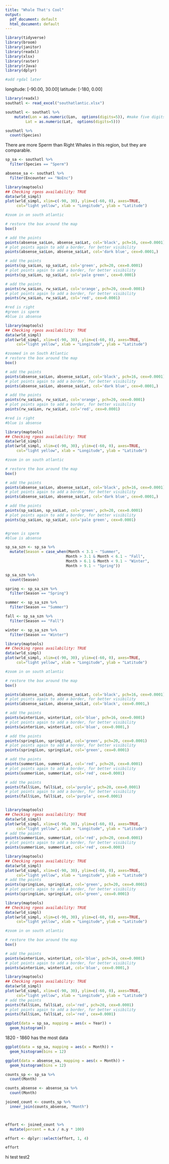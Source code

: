 ```yaml
---
title: "Whale That's Cool"
output:
  pdf_document: default
  html_document: default
---
```



```r
library(tidyverse)
library(broom)
library(janitor)
library(readxl)
library(xlsx)
library(raster)
library(rJava)
library(dplyr)

#add rgdal later
```


longitude: [-90.00, 30.00]
latitude: [-180, 0.00]

```r
library(readxl)
southatl <- read_excel("southatlantic.xlsx")

southatl <- southatl %>%
    mutate(Lon = as.numeric(Lon,  options(digits=5)), #make five digits)
         Lat = as.numeric(Lat,  options(digits=5))) 

```

```r
southatl %>%
  count(Species)
```

There are more Sperm than Right Whales in this region, but they are comparable.

```r
sp_sa <- southatl %>%
  filter(Species == "Sperm")

absense_sa <- southatl %>% 
  filter(Encounter == "NoEnc")
```


```r
library(maptools)
## Checking rgeos availability: TRUE
data(wrld_simpl)
plot(wrld_simpl, xlim=c(-90, 30), ylim=c(-60, 0), axes=TRUE, 
     col="light yellow", xlab = "Longitude", ylab = "Latitude")

#zoom in on south atlantic

# restore the box around the map
box()

# add the points
points(absense_sa$Lon, absense_sa$Lat, col='black', pch=16, cex=0.0001)
# plot points again to add a border, for better visibility
points(absense_sa$Lon, absense_sa$Lat, col='dark blue', cex=0.0001,)

# add the points
points(sp_sa$Lon, sp_sa$Lat, col='green', pch=20, cex=0.0001)
# plot points again to add a border, for better visibility
points(sp_sa$Lon, sp_sa$Lat, col='pale green', cex=0.0001)

# add the points
points(rw_sa$Lon, rw_sa$Lat, col='orange', pch=20, cex=0.0001)
# plot points again to add a border, for better visibility
points(rw_sa$Lon, rw_sa$Lat, col='red', cex=0.0001)

#red is right
#green is sperm
#blue is absense

```

```r
library(maptools)
## Checking rgeos availability: TRUE
data(wrld_simpl)
plot(wrld_simpl, xlim=c(-90, 30), ylim=c(-60, 0), axes=TRUE, 
     col="light yellow", xlab = "Longitude", ylab = "Latitude")

#zoomed in on South Atlantic
# restore the box around the map
box()

# add the points
points(absense_sa$Lon, absense_sa$Lat, col='black', pch=16, cex=0.0001)
# plot points again to add a border, for better visibility
points(absense_sa$Lon, absense_sa$Lat, col='dark blue', cex=0.0001,)

# add the points
points(rw_sa$Lon, rw_sa$Lat, col='orange', pch=20, cex=0.0001)
# plot points again to add a border, for better visibility
points(rw_sa$Lon, rw_sa$Lat, col='red', cex=0.0001)

#red is right
#blue is absense

```


```r
library(maptools)
## Checking rgeos availability: TRUE
data(wrld_simpl)
plot(wrld_simpl, xlim=c(-90, 30), ylim=c(-60, 0), axes=TRUE, 
     col="light yellow", xlab = "Longitude", ylab = "Latitude")

#zoom in on south atlantic

# restore the box around the map
box()

# add the points
points(absense_sa$Lon, absense_sa$Lat, col='black', pch=16, cex=0.0001)
# plot points again to add a border, for better visibility
points(absense_sa$Lon, absense_sa$Lat, col='dark blue', cex=0.0001,)

# add the points
points(sp_sa$Lon, sp_sa$Lat, col='green', pch=20, cex=0.0001)
# plot points again to add a border, for better visibility
points(sp_sa$Lon, sp_sa$Lat, col='pale green', cex=0.0001)


#green is sperm
#blue is absense
```

```r
sp_sa_szn <- sp_sa %>% 
  mutate(Season = case_when(Month < 3.1 ~ "Summer",
                           Month > 3.1 & Month < 6.1 ~ "Fall", 
                           Month > 6.1 & Month < 9.1 ~ "Winter",
                           Month > 9.1 ~ "Spring")) 

sp_sa_szn %>%
  count(Season)

```


```r
spring <- sp_sa_szn %>%
  filter(Season == "Spring")

summer <- sp_sa_szn %>%
  filter(Season == "Summer")

fall <- sp_sa_szn %>%
  filter(Season == "Fall")

winter <- sp_sa_szn %>%
  filter(Season == "Winter")
```


```r
library(maptools)
## Checking rgeos availability: TRUE
data(wrld_simpl)
plot(wrld_simpl, xlim=c(-90, 30), ylim=c(-60, 0), axes=TRUE, 
     col="light yellow", xlab = "Longitude", ylab = "Latitude")

#zoom in on south atlantic

# restore the box around the map
box()

points(absense_sa$Lon, absense_sa$Lat, col='black', pch=16, cex=0.0001)
# plot points again to add a border, for better visibility
points(absense_sa$Lon, absense_sa$Lat, col='black', cex=0.0001,)

# add the points
points(winter$Lon, winter$Lat, col='blue', pch=16, cex=0.0001)
# plot points again to add a border, for better visibility
points(winter$Lon, winter$Lat, col='blue', cex=0.0001,)

# add the points
points(spring$Lon, spring$Lat, col='green', pch=20, cex=0.0001)
# plot points again to add a border, for better visibility
points(spring$Lon, spring$Lat, col='green', cex=0.0001)

# add the points
points(summer$Lon, summer$Lat, col='red', pch=20, cex=0.0001)
# plot points again to add a border, for better visibility
points(summer$Lon, summer$Lat, col='red', cex=0.0001)

# add the points
points(fall$Lon, fall$Lat, col='purple', pch=20, cex=0.0001)
# plot points again to add a border, for better visibility
points(fall$Lon, fall$Lat, col='purple', cex=0.0001)



```


```r
library(maptools)
## Checking rgeos availability: TRUE
data(wrld_simpl)
plot(wrld_simpl, xlim=c(-90, 30), ylim=c(-60, 0), axes=TRUE, 
     col="light yellow", xlab = "Longitude", ylab = "Latitude")
# add the points
points(summer$Lon, summer$Lat, col='red', pch=20, cex=0.0001)
# plot points again to add a border, for better visibility
points(summer$Lon, summer$Lat, col='red', cex=0.0001)

```

```r
library(maptools)
## Checking rgeos availability: TRUE
data(wrld_simpl)
plot(wrld_simpl, xlim=c(-90, 30), ylim=c(-60, 0), axes=TRUE, 
     col="light yellow", xlab = "Longitude", ylab = "Latitude")
# add the points
points(spring$Lon, spring$Lat, col='green', pch=20, cex=0.0001)
# plot points again to add a border, for better visibility
points(spring$Lon, spring$Lat, col='green', cex=0.0001)

```
```r
library(maptools)
## Checking rgeos availability: TRUE
data(wrld_simpl)
plot(wrld_simpl, xlim=c(-90, 30), ylim=c(-60, 0), axes=TRUE, 
     col="light yellow", xlab = "Longitude", ylab = "Latitude")

#zoom in on south atlantic

# restore the box around the map
box()

# add the points
points(winter$Lon, winter$Lat, col='blue', pch=16, cex=0.0001)
# plot points again to add a border, for better visibility
points(winter$Lon, winter$Lat, col='blue', cex=0.0001,)

```

```r
library(maptools)
## Checking rgeos availability: TRUE
data(wrld_simpl)
plot(wrld_simpl, xlim=c(-90, 30), ylim=c(-60, 0), axes=TRUE, 
     col="light yellow", xlab = "Longitude", ylab = "Latitude")
# add the points
points(fall$Lon, fall$Lat, col='red', pch=20, cex=0.0001)
# plot points again to add a border, for better visibility
points(fall$Lon, fall$Lat, col='red', cex=0.0001)

```

```r
ggplot(data = sp_sa, mapping = aes(x = Year)) +
  geom_histogram()
```
1820 - 1860 has the most data

```r
ggplot(data = sp_sa, mapping = aes(x = Month)) +
  geom_histogram(bins = 12)
```

```r
ggplot(data = absense_sa, mapping = aes(x = Month)) +
  geom_histogram(bins = 12)
```


```r
counts_sp <- sp_sa %>%
  count(Month)

counts_absense <- absense_sa %>%
  count(Month)

joined_count <- counts_sp %>%
  inner_join(counts_absense, "Month")



effort <- joined_count %>%
  mutate(percent = n.x / n.y * 100)

effort <- dplyr::select(effort, 1, 4)

effort


```


hi test
test2

